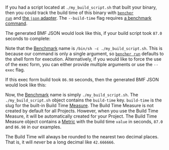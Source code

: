 
If you had a script located at `./my_build_script.sh` that built your binary,
then you could track the build time of this binary with
<code><a href="/docs/explanation/bencher-run/">bencher run</a></code>
and [the `json` adapter][json adapter].
The `--build-time` flag requires [a benchmark command][bencher run].

<ShellExample />

The generated BMF JSON would look like this,
if your build script took `87.0` seconds to complete:

<ShellJsonExample />

Note that the [Benchmark][benchmark] name is `/bin/sh -c ./my_build_script.sh`.
This is because our command is only a single argument, so
<code><a href="/docs/explanation/bencher-run/">bencher run</a></code>
defaults to the shell form for execution.
Alternatively, if you would like to force the use of the exec form,
you can either provide multiple arguments or use the `--exec` flag.

<ExecExample />

If this exec form build took `86.98` seconds,
then the generated BMF JSON would look like this:

<ExecJsonExample />

Now, the [Benchmark][benchmark] name is simply `./my_build_script.sh`.
The `./my_build_script.sh` object contains the `build-time` key.
`build-time` is the slug for the built-in Build Time [Measure][measure].
The Build Time Measure is not created by default for all Projects.
However, when you use the Build Time Measure,
it will be automatically created for your Project.
The Build Time Measure object contains a [Metric][metric]
with the build time `value` in seconds, `87.0` and `86.98` in our examples.

The Build Time will always be rounded to the nearest two decimal places.
That is, it will _never_ be a long decimal like `42.666666`.

[json adapter]: /docs/explanation/adapters/#-json
[bencher run]: /docs/explanation/bencher-run/#benchmark-command

[benchmark]: /docs/explanation/benchmarking/#benchmark
[measure]: /docs/explanation/benchmarking/#measure
[metric]: /docs/explanation/benchmarking/#metrics